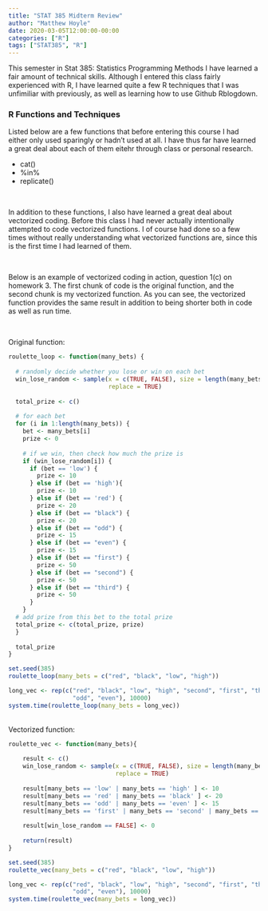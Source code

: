 ```yaml
---
title: "STAT 385 Midterm Review"
author: "Matthew Hoyle"
date: 2020-03-05T12:00:00-00:00
categories: ["R"]
tags: ["STAT385", "R"]
---
```


This semester in Stat 385: Statistics Programming Methods I have learned a fair amount of technical skills. Although I entered this class fairly experienced with R, I have learned quite a few R techniques that I was unfimiliar with previously, as well as learning how to use Github Rblogdown.

### R Functions and Techniques

Listed below are a few functions that before entering this course I had either only used sparingly or hadn't used at all. I have thus far have learned a great deal about each of them eitehr through class or personal research.

* cat()
* %in%
* replicate()

\

In addition to these functions, I also have learned a great deal about vectorized coding. Before this class I had never actually intentionally attempted to code vectorized functions. I of course had done so a few times without really understanding what vectorized functions are, since this is the first time I had learned of them.

\

Below is an example of vectorized coding in action, question 1(c) on homework 3. The first chunk of code is the original function, and the second chunk is my vectorized function. As you can see, the vectorized function provides the same result in addition to being shorter both in code as well as run time.

\

Original function:
```r
roulette_loop <- function(many_bets) {
  
  # randomly decide whether you lose or win on each bet
  win_lose_random <- sample(x = c(TRUE, FALSE), size = length(many_bets),
                            replace = TRUE)
  
  total_prize <- c()
  
  # for each bet
  for (i in 1:length(many_bets)) {
    bet <- many_bets[i]
    prize <- 0
    
    # if we win, then check how much the prize is
    if (win_lose_random[i]) {
      if (bet == 'low') {
        prize <- 10
      } else if (bet == 'high'){
        prize <- 10
      } else if (bet == 'red') {
        prize <- 20
      } else if (bet == "black") {
        prize <- 20
      } else if (bet == "odd") {
        prize <- 15
      } else if (bet == "even") {
        prize <- 15
      } else if (bet == "first") {
        prize <- 50
      } else if (bet == "second") {
        prize <- 50
      } else if (bet == "third") {
        prize <- 50
      }
    }
  # add prize from this bet to the total prize
  total_prize <- c(total_prize, prize)
  }
  
  total_prize
}
```

```r
set.seed(385)
roulette_loop(many_bets = c("red", "black", "low", "high"))
```

```r
long_vec <- rep(c("red", "black", "low", "high", "second", "first", "third",
                  "odd", "even"), 10000)
system.time(roulette_loop(many_bets = long_vec))
```
\
Vectorized function:
```r
roulette_vec <- function(many_bets){
    
    result <- c()
    win_lose_random <- sample(x = c(TRUE, FALSE), size = length(many_bets),
                              replace = TRUE)
    
    result[many_bets == 'low' | many_bets == 'high' ] <- 10
    result[many_bets == 'red' | many_bets == 'black' ] <- 20
    result[many_bets == 'odd' | many_bets == 'even' ] <- 15
    result[many_bets == 'first' | many_bets == 'second' | many_bets == 'third' ] <- 50
    
    result[win_lose_random == FALSE] <- 0
    
    return(result)
}
```

```r
set.seed(385)
roulette_vec(many_bets = c("red", "black", "low", "high"))
```

```r
long_vec <- rep(c("red", "black", "low", "high", "second", "first", "third",
                  "odd", "even"), 10000)
system.time(roulette_vec(many_bets = long_vec))
```


